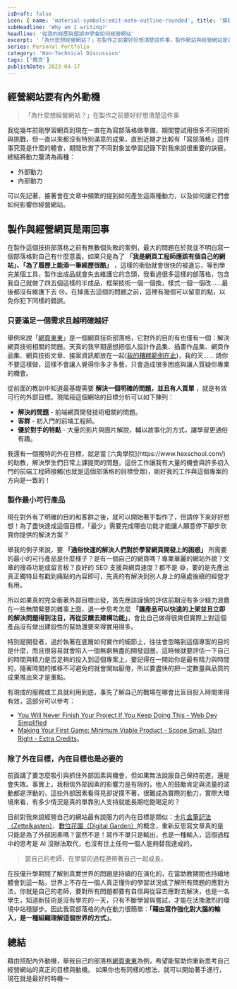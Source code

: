```yaml
---
isDraft: false
icon: { name: 'material-symbols:edit-note-outline-rounded', title: '撰寫符號' }
subHeadline: 'Why am I writing?'
headline: '從我的經歷與錯誤中學會如何經營網站'
excerpt: '「為什麼想經營網站？」在製作之前要好好想清楚這件事，製作網站與經營網站是完全不同的技能。舉我自己的部落格「網頁東東」為例，直到近期才比較有「寫部落格」這件事究竟是什麼的體會，透過探討分析我自己經營網站內外動力，希望能幫助你重新思考自己經營網站的真正的目標與動機。'
series: Personal Portfolio
category: 'Non-Technical Discussion'
tags: ['概念']
publishDate: 2023-04-17
---
```


## 經營網站要有內外動機

> 「為什麼想經營網站？」在製作之前要好好想清楚這件事

我從幾年前剛學習網頁到現在一直在為寫部落格做準備，期間嘗試用很多不同技術與挑戰，但一直以來都沒有特別滿意的成果，直到近期才比較有「寫部落格」這件事究竟是什麼的體會，期間欣賞了不同對象並學習記錄下對我來說很重要的訣竅。總結將動力釐清為兩種：

- 外部動力
- 內部動力

可以先記著，接著會在文章中頻繁的提到如何產生這兩種動力，以及如何讓它們會如何影響你經營網站。

## 製作與經營網頁是兩回事

在製作這個技術部落格之前有無數個失敗的案例，最大的問題在於我並不明白寫一個部落格對自己有什麼意義，如果只是為了 **「我是網頁工程師應該有個自己的網站」、「為了履歷上能添一筆經歷很酷」** ，這樣的衝勁就會很快的被遺忘，等到學完某個工具，製作出成品就會失去維護它的念頭，我看過很多這樣的部落格，包含我自己就做了四五個這樣的半成品，框架技術一個一個換，樣式一個一個改……最後都沒有維護下去 😢。在掉進去這個的問題之前，這裡有幾個可以留意的點，以免你犯下同樣的錯誤。

### 只要滿足一個需求且越明確越好

舉例來說「[網頁東東](https://www.webdong.dev/)」是一個網頁技術部落格，它對外的目的有也僅有一個：解決網頁技術相關的問題。天真的我早期還想把個人設計作品集、插畫作品集、網頁作品集、網頁技術文章、接案資訊都放在一起([我的糟糕範例在此](https://thegroup.netlify.app/))，我的天…… 請你不要這樣做，這樣不會讓人覺得你多才多藝，只會造成很多困惑與讓人質疑你專業的機會。

從前面的教訓中知道最基礎需要 **解決一個明確的問題，並且有人買單** ，就是有效可行的外部目標。現階段這個網站的目標分析可以如下陳列：

- **解決的問題** - 前端網頁開發技術相關的問題。
- **客群** - 初入門的前端工程師。
- **優於對手的特點** - 大量的影片與圖片解說，輔以故事化的方式，讓學習更通俗有趣。

<Info type="info">
  我還有一個獨特的外在目標，就是當 [六角學院](https://www.hexschool.com/)
  的助教，解決學生們日常上課提問的問題，這份工作讓我有大量的機會與許多初入門的前端工程師接觸(也就是這個部落格的目標受眾)，剛好我的工作與這個專案的方向是一致的！
</Info>

### 製作最小可行產品

現在對外有了明確的目的和客群之後，就可以開始著手製作了，但請停下來好好想想！為了盡快達成這個目標，「最少」需要完成哪些功能才能讓人願意停下腳步欣賞你提供的解決方案？

舉我的例子來說，要 **「通俗快速的解決人們對於學習網頁開發上的困惑」** 所需要的最小的可行產品是什麼樣子？是有一個自己的網頁嗎？專業華麗的網站外貌？文章的搜尋功能或留言板？良好的 SEO 支援與網頁速度？都不是 😅，要的是先產出真正獨特且有戳到痛點的內容即可，先真的有解決到別人身上的痛處後續的經營才有用。

所以如果真的完全衝著外部目標出發，首先應該謹慎的評估前期沒有多少精力浪費在一些無關緊要的雜事上面，退一步思考怎麼 **「讓產品可以快速的上架並且立即的解決問題得到注目，再從反饋去建構功能」**，會比自己做得很爽但實際上對這個產品沒有做出建設性的幫助還要來得實用得多。

特別是開發者，過於執著在底層如何實作的細節上，往往會忽略到這個專案的目的是什麼，而且很容易就會陷入一個無窮無盡的開發迴圈，這時候就要評估一下自己的時間與精力是否足夠的投入到這個專案上，要記得在一開始你是最有精力與時間的，隨著時間的推移不可避免的就會開始厭倦，所以要盡快的把一定數量與品質的成果推出來才是重點。

有現成的服務或工具就利用到底，事先了解自己的戰場在哪會比盲目投入時間來得有效，這部分可以參考：

- [You Will Never Finish Your Project If You Keep Doing This - Web Dev Simplified](https://www.youtube.com/watch?v=yB7nFf0Vug8&t=443s)
- [Making Your First Game: Minimum Viable Product - Scope Small, Start Right - Extra Credits](https://www.youtube.com/watch?v=UvCri1tqIxQ)。

### 除了外在目標，內在目標也是必要的

前面講了要怎麼吸引與抓住外部因素與機會，但如果無法說服自己保持前進，還是會失敗。事實上，我相信外部因素的影響力是有限的，他人的鼓勵肯定與流量的波動都是浮動的，這些外部因素看得見卻捉摸不著，很難成為實際的動力，實際大環境來看，有多少情況是真的單靠別人支持就能長期吃飽喝足的？

目前對我來說經營自己的網站最有說服力的內在目標是類似：[卡片盒筆記法（Zettelkasten）](https://zh.wikipedia.org/zh-tw/%E5%8D%A1%E7%89%87%E7%9B%92%E7%AD%86%E8%A8%98%E6%B3%95)、[數位花園（Digital Garden）](https://maggieappleton.com/garden-history)的概念，重新反思寫文章真的是只能是為了外部因素嗎？當然不是！寫作不單只是輸出，也是一種輸入，這個過程中的思考是 AI 沒辦法取代，也沒有世上任何一個人能夠替我達成的。

> 當自己的老師，在學習的過程連帶著自己一起成長。

在技優升學期間了解到真實世界的問題是持續的在演化的，在當助教期間也持續地體會到這一點，世界上不存在一個人真正懂你的學習狀況或了解所有問題的應對方法，你就是自己的老師，要對所有問題都要有自信與從容去應對去解決，也是一名學生，知道新技術是沒有學完的一天，只有不斷學習與嘗試，才能在汰換激烈的環境中站穩腳步。因此我寫部落格的內在動力很簡單：**「藉由寫作強化對大腦的輸入，是一種組織理解這個世界的方式」**。

## 總結

藉由搭配內外動機，舉我自己的部落格[網頁東東](https://www.webdong.dev/)為例，希望能幫助你重新思考自己經營網站的真正的目標與動機。
如果你也有同樣的想法，就可以開始著手進行，現在就是最好的時機～
